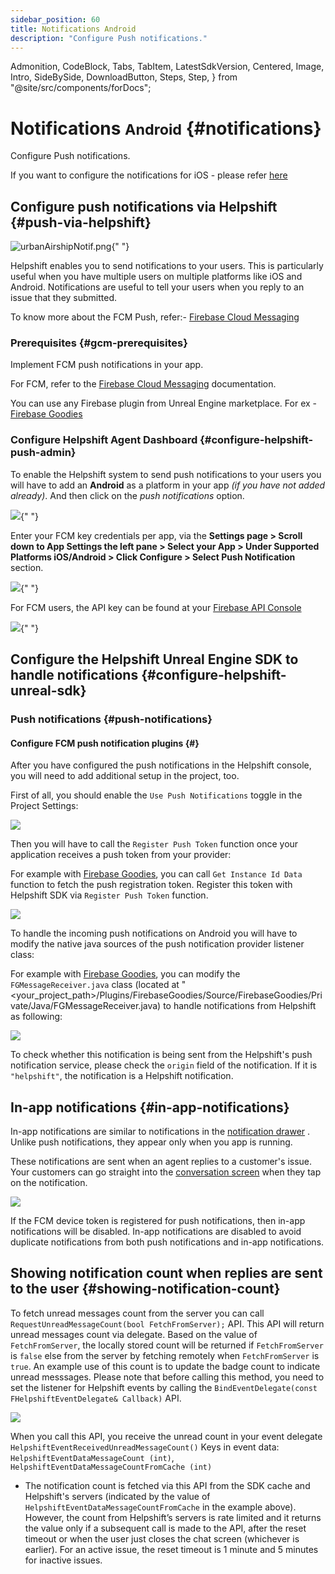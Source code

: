 ```yaml
---
sidebar_position: 60
title: Notifications Android
description: "Configure Push notifications."
---
```


  Admonition,
  CodeBlock,
  Tabs,
  TabItem,
  LatestSdkVersion,
  Centered,
  Image,
  Intro,
  SideBySide,
  DownloadButton,
  Steps,
  Step,
} from "@site/src/components/forDocs";

# Notifications <small>Android</small> {#notifications}

<Intro>

Configure Push notifications.

</Intro>

<Admonition type="info" title="Note">

If you want to configure the notifications for iOS - please refer [here](/sdkx-unreal/notifications-ios)

</Admonition>

## Configure push notifications via Helpshift {#push-via-helpshift}

<Image
  src="/static/books/sdkx_android/app_notification.png"
  width="half"
  alt="urbanAirshipNotif.png"
/>{" "}

Helpshift enables you to send notifications to your users. This is
particularly useful when you have multiple users on multiple platforms
like iOS and Android. Notifications are useful to tell your users when
you reply to an issue that they submitted.

To know more about the FCM Push, refer:- [Firebase Cloud Messaging](https://firebase.google.com/docs/cloud-messaging/)

### Prerequisites {#gcm-prerequisites}

Implement FCM push notifications in your app.

For FCM, refer to the
[Firebase Cloud Messaging](https://firebase.google.com/docs/cloud-messaging) documentation.

You can use any Firebase plugin from Unreal Engine marketplace. For ex - [Firebase Goodies](https://www.unrealengine.com/marketplace/en-US/product/firebase-goodies)

### Configure Helpshift Agent Dashboard {#configure-helpshift-push-admin}

To enable the Helpshift system to send push notifications to your users
you will have to add an **Android** as a platform in your app _(if you have not added already)_. And then click on the _push notifications_ option.

<Image
  src="/static/books/helpshiftx/create_app_with_android_platform.png"
  width="full"
/>{" "}

Enter your FCM key credentials per app, via the
**Settings page > Scroll down to App Settings the left pane > Select your App > Under Supported Platforms iOS/Android > Click Configure > Select Push
Notification** section.

<Image src="/static/books/helpshiftx/add_fcm_token.png" width="full" />{" "}

For FCM users, the API key can be found at your
[Firebase API Console](https://console.firebase.google.com/)

<Image src="/static/books/android/fcm_console.png" width="full" />{" "}

## Configure the Helpshift Unreal Engine SDK to handle notifications {#configure-helpshift-unreal-sdk}

### Push notifications {#push-notifications}

#### Configure FCM push notification plugins {#}

After you have configured the push notifications in the Helpshift console, you will need to add additional setup in the project, too.

First of all, you should enable the `Use Push Notifications` toggle in the Project Settings:

<Centered width="full">

![](/static/books/unreal/checkmark_push_notif.png)

</Centered>

Then you will have to call the `Register Push Token` function once your application receives a push token from your provider:

For example with [Firebase Goodies](https://www.unrealengine.com/marketplace/en-US/product/firebase-goodies), you can call `Get Instance Id Data` function to fetch the push registration token. Register this token with Helpshift SDK via `Register Push Token` function.

<Centered width="full">

![](/static/books/unreal/register_push_token.png)

</Centered>

To handle the incoming push notifications on Android you will have to modify the native java sources of the push notification provider listener class:

For example with [Firebase Goodies](https://www.unrealengine.com/marketplace/en-US/product/firebase-goodies), you can modify the `FGMessageReceiver.java` class (located at "<your_project_path>/Plugins/FirebaseGoodies/Source/FirebaseGoodies/Private/Java/FGMessageReceiver.java) to handle notifications from Helpshift as following:

<Centered width="full">

![](/static/books/unreal/push_notif_provider.png)

</Centered>

To check whether this notification is being sent from the Helpshift's push notification service, please check the `origin` field of the notification. If it is `"helpshift"`, the notification is a Helpshift notification.

## In-app notifications {#in-app-notifications}

In-app notifications are similar to notifications in the [notification drawer](http://developer.android.com/guide/topics/ui/notifiers/notifications.html) . Unlike push notifications, they appear only when you app is running.

These notifications are sent when an agent replies to a customer's issue. Your customers can go straight into the [conversation screen](/sdkx_android/support-tools#conversation-view) when they tap on the notification.

<Centered >

![](/static/books/sdkx_android/notification.png)

</Centered>

<Admonition type="info" title="Note">

If the FCM device token is registered for push notifications, then in-app notifications will be disabled. In-app notifications are disabled to avoid duplicate notifications from both push notifications and in-app notifications.

</Admonition>

## Showing notification count when replies are sent to the user {#showing-notification-count}

To fetch unread messages count from the server you can call `RequestUnreadMessageCount(bool FetchFromServer);` API. This API will return unread messages count via delegate.
Based on the value of `FetchFromServer`, the locally stored count will be returned if `FetchFromServer` is `false` else from the server by fetching remotely when `FetchFromServer` is `true`. An example use of this count is to update the badge count to indicate unread messsages. Please note that before calling this method, you need to set the listener for Helpshift events by calling the `BindEventDelegate(const FHelpshiftEventDelegate& Callback)` API.

<Centered width="full">

![](/static/books/unreal/unread_count.png)

</Centered>

When you call this API, you receive the unread count in your event delegate `HelpshiftEventReceivedUnreadMessageCount()`
Keys in event data: `HelpshiftEventDataMessageCount (int)`, `HelpshiftEventDataMessageCountFromCache (int)`

- The notification count is fetched via this API from the SDK cache and Helpshift's servers (indicated by the value of `HelpshiftEventDataMessageCountFromCache` in the example above). However, the count from Helpshift’s servers is rate limited and it returns the value only if a subsequent call is made to the API, after the reset timeout or when the user just closes the chat screen (whichever is earlier). For an active issue, the reset timeout is 1 minute and 5 minutes for inactive issues.
